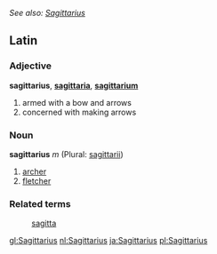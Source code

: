 ''See also: [[Sagittarius]]''
==Latin==
===Adjective===
'''sagittarius''', '''[[sagittaria]]''', '''[[sagittarium]]'''

# armed with a bow and arrows
# concerned with making arrows

===Noun===
'''sagittarius''' ''m'' (Plural: [[sagittarii]])

# [[archer]]
# [[fletcher]]

===Related terms===
: [[sagitta]]

[[gl:Sagittarius]]
[[nl:Sagittarius]]
[[ja:Sagittarius]]
[[pl:Sagittarius]]